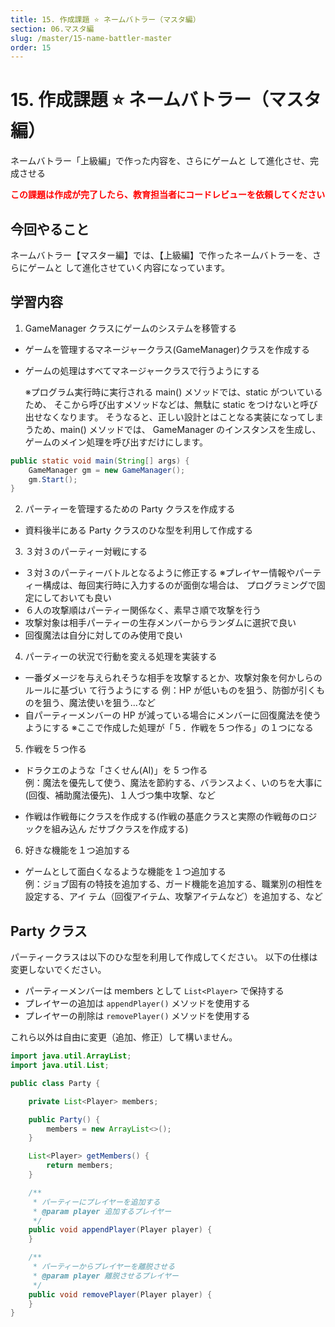 ```yaml
---
title: 15. 作成課題 ⭐ ネームバトラー（マスタ編）
section: 06.マスタ編
slug: /master/15-name-battler-master
order: 15
---
```


# 15. 作成課題 ⭐ ネームバトラー（マスタ編）

<p class="game-content">ネームバトラー「上級編」で作った内容を、さらにゲームと
して進化させ、完成させる</p>

<strong style="color: #ff0000;">
  この課題は作成が完了したら、教育担当者にコードレビューを依頼してください
</strong>

## 今回やること

ネームバトラー【マスター編】では、【上級編】で作ったネームバトラーを、さらにゲームと
して進化させていく内容になっています。

## 学習内容

1. GameManager クラスにゲームのシステムを移管する

- ゲームを管理するマネージャークラス(GameManager)クラスを作成する
- ゲームの処理はすべてマネージャークラスで行うようにする

  ※プログラム実行時に実行される main() メソッドでは、static がついているため、
  そこから呼び出すメソッドなどは、無駄に static をつけないと呼び出せなくなります。
  そうなると、正しい設計とはことなる実装になってしまうため、main() メソッドでは、
  GameManager のインスタンスを生成し、ゲームのメイン処理を呼び出すだけにします。

```java
public static void main(String[] args) {
    GameManager gm = new GameManager();
    gm.Start();
}
```

2. パーティーを管理するための Party クラスを作成する

- 資料後半にある Party クラスのひな型を利用して作成する

3. ３対３のパーティー対戦にする

- ３対３のパーティーバトルとなるように修正する
  ※プレイヤー情報やパーティー構成は、毎回実行時に入力するのが面倒な場合は、
  プログラミングで固定にしておいても良い
- ６人の攻撃順はパーティー関係なく、素早さ順で攻撃を行う
- 攻撃対象は相手パーティーの生存メンバーからランダムに選択で良い
- 回復魔法は自分に対してのみ使用で良い

4. パーティーの状況で行動を変える処理を実装する

- 一番ダメージを与えられそうな相手を攻撃するとか、攻撃対象を何かしらのルールに基づい
  て行うようにする
  例：HP が低いものを狙う、防御が引くものを狙う、魔法使いを狙う…など
- 自パーティーメンバーの HP が減っている場合にメンバーに回復魔法を使うようにする
  ※ここで作成した処理が「５．作戦を５つ作る」の１つになる

5. 作戦を５つ作る

- ドラクエのような「さくせん(AI)」を 5 つ作る  
  例：魔法を優先して使う、魔法を節約する、バランスよく、いのちを大事に(回復、補助魔法優先)、１人づつ集中攻撃、など

- 作戦は作戦毎にクラスを作成する(作戦の基底クラスと実際の作戦毎のロジックを組み込ん
  だサブクラスを作成する)

6. 好きな機能を１つ追加する

- ゲームとして面白くなるような機能を１つ追加する  
  例：ジョブ固有の特技を追加する、ガード機能を追加する、職業別の相性を設定する、アイ
  テム（回復アイテム、攻撃アイテムなど）を追加する、など

## Party クラス

パーティークラスは以下のひな型を利用して作成してください。
以下の仕様は変更しないでください。

- パーティーメンバーは members として ` List<Player> ` で保持する
- プレイヤーの追加は ` appendPlayer() ` メソッドを使用する
- プレイヤーの削除は ` removePlayer() ` メソッドを使用する

これら以外は自由に変更（追加、修正）して構いません。

```java
import java.util.ArrayList;
import java.util.List;

public class Party {

    private List<Player> members;

    public Party() {
        members = new ArrayList<>();
    }

    List<Player> getMembers() {
        return members;
    }

    /**
     * パーティーにプレイヤーを追加する
     * @param player 追加するプレイヤー
     */
    public void appendPlayer(Player player) {
    }

    /**
     * パーティーからプレイヤーを離脱させる
     * @param player 離脱させるプレイヤー
     */
    public void removePlayer(Player player) {
    }
}
```
